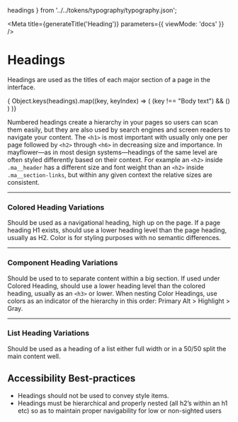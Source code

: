 
  headings
} from '../../tokens/typography/typography.json';

<Meta
  title={generateTitle('Heading')}
  parameters={{
    viewMode: 'docs'
  }}
/>

# Headings

Headings are used as the titles of each major section of a page in the interface.

<div className="sb-block reset-vspace">
  { Object.keys(headings).map((key, keyIndex) => (
      (key !== "Body text") &&
      (<Heading level={headings[key]} key={`element.key.${keyIndex}`} text={key} />)
    )
  )}
</div>

Numbered headings create a hierarchy in your pages so users can scan them easily, but they are also used by search engines and screen readers to navigate your content. The `<h1>` is most important with usually only one per page followed by `<h2>` through `<h6>` in decreasing size and importance. In mayflower—as in most design systems—headings of the same level are often styled differently based on their context. For example an `<h2>` inside `.ma__header` has a different size and font weight than an `<h2>` inside `.ma__section-links`, but within any given context the relative sizes are consistent.

<hr className="sp--top" />

### Colored Heading Variations

Should be used as a navigational heading, high up on the page. If a page heading H1 exists, should use a lower heading level than the page heading, usually as H2. Color is for styling purposes with no semantic differences.

<Canvas>
  <Story story={stories.headingColored} />
</Canvas>

<hr className="sp--top" />

### Component Heading Variations

Should be used to to separate content within a big section. If used under Colored Heading, should use a lower heading level than the colored heading, usually as an `<h3>` or lower. When nesting Color Headings, use colors as an indicator of the hierarchy in this order: Primary Alt > Highlight > Gray.

<Canvas>
  <Story story={stories.headingComp} />
</Canvas>

<hr className="sp--top" />

### List Heading Variations

Should be used as a heading of a list either full width or in a 50/50 split the main content well.

<Canvas>
  <Story story={stories.headingSidebar} />
</Canvas>

## Accessibility Best-practices

* Headings should not be used to convey style items.
* Headings must be hierarchical and properly nested (all h2’s within an h1 etc) so as to maintain proper navigability for low or non-sighted users

